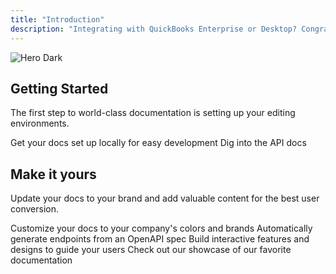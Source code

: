 ```yaml
---
title: "Introduction"
description: "Integrating with QuickBooks Enterprise or Desktop? Congratulations — you’ve chosen the hardest API in accounting. Between ancient SOAP servers, cryptic QBXML, and undocumented edge cases, it’s like time-traveling to 2003. QuBe Sync handles all that nonsense so you don’t have to. You write clean code; we wrestle with the dinosaurs."
---
```


<img
  className="hidden dark:block"
  src="/images/hero-dark.png"
  alt="Hero Dark"
/>

## Getting Started

The first step to world-class documentation is setting up your editing environments.

<CardGroup cols={2}>
  <Card title="Quickstart" icon="rocket-launch" href="/quickstart">
    Get your docs set up locally for easy development
  </Card>
  <Card title="API Reference" icon="image" href="/api-reference">
    Dig into the API docs
  </Card>
</CardGroup>

## Make it yours

Update your docs to your brand and add valuable content for the best user conversion.

<CardGroup cols={2}>
  <Card title="Customize Style" icon="palette" href="https://mintlify.com/docs/settings/global">
    Customize your docs to your company's colors and brands
  </Card>
  <Card title="Reference APIs" icon="code" href="https://mintlify.com/docs/api-playground/openapi">
    Automatically generate endpoints from an OpenAPI spec
  </Card>
  <Card title="Add Components" icon="screwdriver-wrench" href="https://mintlify.com/docs/content/components/accordions">
    Build interactive features and designs to guide your users
  </Card>
  <Card title="Get Inspiration" icon="stars" href="https://mintlify.com/customers">
    Check out our showcase of our favorite documentation
  </Card>
</CardGroup>